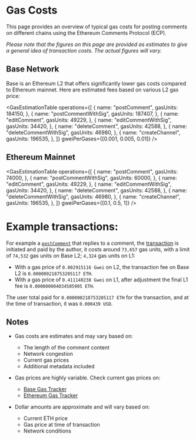 
# Gas Costs

This page provides an overview of typical gas costs for posting comments on different chains using the Ethereum Comments Protocol (ECP).

_Please note that the figures on this page are provided as estimates to give a general idea of transaction costs. The actual figures will vary._

## Base Network

Base is an Ethereum L2 that offers significantly lower gas costs compared to Ethereum mainnet. Here are estimated fees based on various L2 gas price:

<GasEstimationTable
  operations={[
    {
      name: "postComment",
      gasUnits: 184150,
    },
    {
      name: "postCommentWithSig",
      gasUnits: 187407,
    },
    {
      name: "editComment",
      gasUnits: 49229,
    },
    {
      name: "editCommentWithSig",
      gasUnits: 34420,
    },
    {
      name: "deleteComment",
      gasUnits: 42588,
    },
    {
      name: "deleteCommentWithSig",
      gasUnits: 46980,
    },
    {
      name: "createChannel",
      gasUnits: 196535,
    },
  ]}
  gweiPerGases={[0.001, 0.005, 0.01]}
/>

## Ethereum Mainnet

<GasEstimationTable
  operations={[
    {
      name: "postComment",
      gasUnits: 74000,
    },
    {
      name: "postCommentWithSig",
      gasUnits: 60000,
    },
    {
      name: "editComment",
      gasUnits: 49229,
    },
    {
      name: "editCommentWithSig",
      gasUnits: 34420,
    },
    {
      name: "deleteComment",
      gasUnits: 42588,
    },
    {
      name: "deleteCommentWithSig",
      gasUnits: 46980,
    },
    {
      name: "createChannel",
      gasUnits: 196535,
    },
  ]}
  gweiPerGases={[0.1, 0.5, 1]}
/>

# Example transactions:

For example a [`postComment`](/protocol-reference/CommentManager#postcommentstruct-commentscommentdata-commentdata-bytes-appsignature-external) that replies to a comment,
the [transaction](https://basescan.org/tx/0x189c08c3b6bda7f098a649574e27d203aa1e760848197f447e9adfdbc8a3a465) is initiated and paid by the author,
it costs around `73,657` gas units, with a limit of `74,532` gas units on Base L2; `4,324` gas units on L1:

- With a gas price of `0.002915116 Gwei` on L2, the transaction fee on Base L2 is `0.000000218753205117 ETH`.
- With a gas price of `0.411140238 Gwei` on L1, after adjustment the final L1 fee is `0.000000004034505905 ETH`.

The user total paid for `0.000000218753205117 ETH` for the transaction, and at the time of transaction, it was `0.000439 USD`.

## Notes

- Gas costs are estimates and may vary based on:

  - The length of the comment content
  - Network congestion
  - Current gas prices
  - Additional metadata included

- Gas prices are highly variable. Check current gas prices on:

  - [Base Gas Tracker](https://basescan.org/gastracker)
  - [Ethereum Gas Tracker](https://etherscan.io/gastracker)

- Dollar amounts are approximate and will vary based on:
  - Current ETH price
  - Gas price at time of transaction
  - Network conditions
